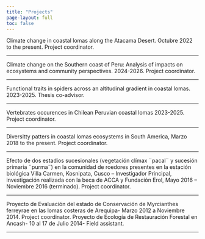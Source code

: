 ```yaml
---
title: "Projects"
page-layout: full
toc: false
---
```


Climate change in coastal lomas along the Atacama Desert. Octubre 2022 to the present.
Project coordinator.

---

Climate change on the Southern coast of Peru: Analysis of impacts on ecosystems and
community perspectives. 2024-2026. Project coordinator.

---

Functional traits in spiders across an altitudinal gradient in coastal lomas. 2023-2025.
Thesis co-advisor.

---

Vertebrates occurences in Chilean Peruvian coastal lomas 2023-2025. Project
coordinator.

---

Diversitty patters in coastal lomas ecosystems in South America, Marzo 2018 to the
present. Project coordinator.

---

Efecto de dos estadios sucesionales (vegetación clímax ¨pacal¨ y sucesión primaria
¨purma¨) en la comunidad de roedores presentes en la estación biológica Villa Carmen,
Kosnipata, Cusco – Investigador Principal, investigación realizada con la beca de
ACCA y Fundación Erol, Mayo 2016 – Noviembre 2016 (terminado). Project
coordinator.

---

Proyecto de Evaluación del estado de Conservación de Myrcianthes ferreyrae en las
lomas costeras de Arequipa- Marzo 2012 a Noviembre 2014. Project coordinator.
Proyecto de Ecología de Restauración Forestal en Ancash- 10 al 17 de Julio 2014- Field
assistant.

---